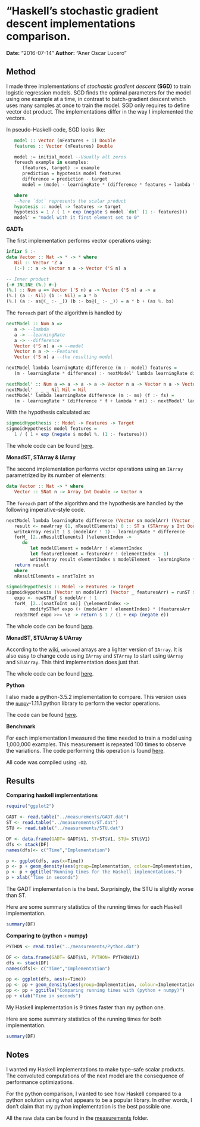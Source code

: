 # "Haskell's stochastic gradient descent implementations comparison.

**Date:** "2016-07-14" **Author:** "Aner Oscar Lucero"

## Method

I made three implementations of *stochastic gradient descent* **(SGD)** to train logistic
regression models.  SGD finds the optimal parameters for the model using one
example at a time, in contrast to batch-gradient descent which uses many samples
at once to train the model. SGD only requires to define vector dot product. The
implementations differ in the way I implemented the vectors.

In pseudo-Haskell-code, SGD looks like:

```haskell
   model :: Vector (nFeatures + 1) Double
   features :: Vector (nFeatures) Double

   model := initial_model --Usually all zeros
   foreach example in examples:
      (features, target) := example
      prediction = hypotesis model features
      difference = prediction - target
      model = (model - learningRate * (difference * features + lambda * model'))

   where
   --here `dot` represents the scalar product
   hypotesis :: model -> features -> target
   hypotesis = 1 / ( 1 + exp (negate $ model `dot` (1 :- features)))
   model' = "model with it first element set to 0"
```

**GADTs**

The first implementation performs vector operations using:

```haskell
infixr 5 :-
data Vector :: Nat -> * -> * where
   Nil :: Vector 'Z a
   (:-) :: a -> Vector n a -> Vector ('S n) a

-- Inner product
{-# INLINE (%.) #-}
(%.) :: Num a => Vector ('S n) a -> Vector ('S n) a -> a
(%.) (a :- Nil) (b :- Nil) = a * b
(%.) (a :- as@(_ :- _)) (b :- bs@(_ :- _)) = a * b + (as %. bs)

```

The `foreach` part of the algorithm is handled by
```haskell
nextModel :: Num a =>
   a -> --lambda
   a -> --learningRate
   a -> --difference
   Vector ('S n) a -> --model
   Vector n a -> --Features
   Vector ('S n) a --the resulting model

nextModel lambda learningRate difference (m :- model) features =
   (m - learningRate * difference) :- nextModel' lambda learningRate difference model features

nextModel' :: Num a => a -> a -> a -> Vector n a -> Vector n a -> Vector n a
nextModel' _ _ _ Nil Nil = Nil
nextModel' lambda learningRate difference (m :- ms) (f :- fs) =
   (m - learningRate * (difference * f + lambda * m)) :- nextModel' lambda learningRate difference ms fs
```

With the hypothesis calculated as:

```haskell
sigmoidHypothesis :: Model -> Features -> Target
sigmoidHypothesis model features =
   1 / ( 1 + exp (negate $ model %. (1 :- features)))
```
The whole code can be found [here](../src/MainGADT.hs).

**MonadST, STArray & IArray**

The second implementation performs vector operations using an `IArray`
parametrized by its number of elements:

```haskell
data Vector :: Nat -> * where
   Vector :: SNat n -> Array Int Double -> Vector n
```

The `foreach` part of the algorithm and the hypothesis are handled by the
following imperative-style code.

```haskell
nextModel lambda learningRate difference (Vector sn modelArr) (Vector _ featureArr) = Vector sn $ runSTArray $ do
   result <- newArray (1, nResultElements) 0 :: ST s (STArray s Int Double)
   writeArray result 1 $ (modelArr ! 1) - learningRate * difference
   forM_ [2..nResultElements] (\elementIndex ->
      do
         let modelElement = modelArr ! elementIndex
         let featureElement = featureArr ! (elementIndex - 1)
         writeArray result elementIndex $ modelElement - learningRate * (difference * featureElement + lambda * modelElement))
   return result
   where
   nResultElements = snatToInt sn

sigmoidHypothesis :: Model -> Features -> Target
sigmoidHypothesis (Vector sn modelArr) (Vector _ featuresArr) = runST $ do
   expo <- newSTRef $ modelArr ! 1
   forM_ [2..(snatToInt sn)] (\elementIndex ->
         modifySTRef expo (+ (modelArr ! elementIndex) * (featuresArr ! (elementIndex - 1))))
   readSTRef expo >>= \e -> return $ 1 / (1 + exp (negate e))
```

The whole code can be found [here](../src/MainST.hs).

**MonadST, STUArray & UArray**

According to the [wiki](https://wiki.haskell.org/Arrays#Unboxed_arrays), `unboxed`
arrays are a lighter version of `IArray`. It is also easy to change code using
`IArray` and `STArray` to start using `UArray` and `STUArray`.  This third
implementation does just that.

The whole code can be found [here](../src/MainSTU.hs).

**Python**

I also made a python-3.5.2 implementation to compare. This version uses the
[`numpy`](http://www.numpy.org/)-1.11.1 python library to perform the vector operations.

The code can be found [here](src/Main.py).

**Benchmark**

For each implementation I measured the time needed to train a model using
1,000,000 examples. This measurement is repeated 100 times to observe the
variations. The code performing this operation is found
[here](../sh/poorManBenchmarTool.sh).

All code was compiled using `-O2`.

## Results

**Comparing haskell implementations**
```r
require("ggplot2")

GADT <- read.table("../measurements/GADT.dat")
ST <- read.table("../measurements/ST.dat")
STU <- read.table("../measurements/STU.dat")

DF <- data.frame(GADT= GADT$V1, ST=ST$V1, STU= STU$V1)
dfs <- stack(DF)
names(dfs)<- c("Time","Implementation")

p <- ggplot(dfs, aes(x=Time))
p <- p + geom_density(aes(group=Implementation, colour=Implementation, fill=Implementation), alpha=0.3)
p <- p + ggtitle("Running times for the Haskell implementations.")
p + xlab("Time in seconds")
```

The GADT implementation is the best. Surprisingly, the STU is slightly worse
than ST.

Here are some summary statistics of the running times for each Haskell
implementation.

```r
summary(DF)
```

**Comparing to (python + numpy)**

```r

PYTHON <- read.table("../measurements/Python.dat")

DF <- data.frame(GADT= GADT$V1, PYTHON= PYTHON$V1)
dfs <- stack(DF)
names(dfs)<- c("Time","Implementation")

pp <- ggplot(dfs, aes(x=Time))
pp <- pp + geom_density(aes(group=Implementation, colour=Implementation, fill=Implementation), alpha=0.3)
pp <- pp + ggtitle("Comparing running times with (python + numpy)")
pp + xlab("Time in seconds")
```

My Haskell implementation is 9 times faster than my python one.

Here are some summary statistics of the running times for both
implementation.

```r
summary(DF)
```

## Notes

I wanted my Haskell implementations to make type-safe scalar products. The
convoluted computations of the next model are the consequence of performance
optimizations.

For the python comparison, I wanted to see how Haskell compared to a python
solution using what appears to be a popular library. In other words, I don't claim
that my python implementation is the best possible one.

All the raw data can be found in the [measurements](../measurements) folder.
